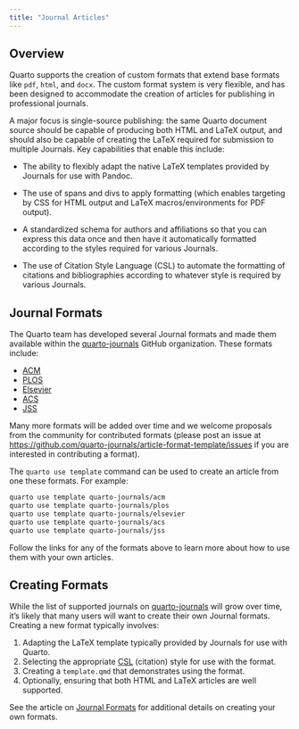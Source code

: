 ```yaml
---
title: "Journal Articles"
---
```


## Overview

Quarto supports the creation of custom formats that extend base formats like `pdf`, `html`, and `docx`. The custom format system is very flexible, and has been designed to accommodate the creation of articles for publishing in professional journals.

A major focus is single-source publishing: the same Quarto document source should be capable of producing both HTML and LaTeX output, and should also be capable of creating the LaTeX required for submission to multiple Journals. Key capabilities that enable this include:

-   The ability to flexibly adapt the native LaTeX templates provided by Journals for use with Pandoc.

-   The use of spans and divs to apply formatting (which enables targeting by CSS for HTML output and LaTeX macros/environments for PDF output).

-   A standardized schema for authors and affiliations so that you can express this data once and then have it automatically formatted according to the styles required for various Journals.

-   The use of Citation Style Language (CSL) to automate the formatting of citations and bibliographies according to whatever style is required by various Journals.

## Journal Formats

The Quarto team has developed several Journal formats and made them available within the [quarto-journals](https://github.com/quarto-journals/) GitHub organization. These formats include:

-   [ACM](https://github.com/quarto-journals/acm)
-   [PLOS](https://github.com/quarto-journals/plos)
-   [Elsevier](https://github.com/quarto-journals/elsevier)
-   [ACS](https://github.com/quarto-journals/acs)
-   [JSS](https://github.com/quarto-journals/jss)

Many more formats will be added over time and we welcome proposals from the community for contributed formats (please post an issue at <https://github.com/quarto-journals/article-format-template/issues> if you are interested in contributing a format).

The `quarto use template` command can be used to create an article from one these formats. For example:

``` bash
quarto use template quarto-journals/acm
quarto use template quarto-journals/plos
quarto use template quarto-journals/elsevier
quarto use template quarto-journals/acs
quarto use template quarto-journals/jss
```

Follow the links for any of the formats above to learn more about how to use them with your own articles.

## Creating Formats

While the list of supported journals on [quarto-journals](https://github.com/quarto-journals/) will grow over time, it's likely that many users will want to create their own Journal formats. Creating a new format typically involves:

1.  Adapting the LaTeX template typically provided by Journals for use with Quarto.
2.  Selecting the appropriate [CSL](https://citationstyles.org/) (citation) style for use with the format.
3.  Creating a `template.qmd` that demonstrates using the format.
4.  Optionally, ensuring that both HTML and LaTeX articles are well supported.

See the article on [Journal Formats](formats.qmd) for additional details on creating your own formats.
